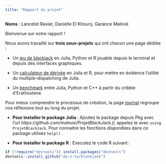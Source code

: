 ```yaml
---
title: "Rapport du projet"
---
```

**Noms** : Lancelot Ravier, Danielle El Khoury, Garance Malnoë

Bienvenue sur notre rapport !

Nous avons travaillé sur **trois sous-projets** qui ont chacun une page dédiée :

- Un [jeu de blackjack](blackjack.qmd) en Julia, Python et R jouable depuis le terminal et depuis des interfaces graphiques.

- Un [calculateur de dérivée](dispatching.qmd) en Julia et R, pour mettre en évidence l'utilité du multiple-dispatching de Julia.

- Un [benchmark](benchmark.qmd) entre Julia, Python et C++ à partir du cribble d'Erathostene.


Pour mieux comprendre le processus de création, la page [journal](Journal.qmd) regroupe nos réflexions tout au long du projet.

- **Pour installer le package Julia** :
Ajoutez le package depuis Pkg avec l'url *https://github.com/malnoe/ProjetBlackJack.jl*, appelez le avec `using ProjetBlackJack`. Pour connaitre les fonctions disponibles dans ce package utilisez `help()`.

- **Pour installer le package R** :
Executez le code R suivant :
```r
if (!require("devtools")) install.packages("devtools")
devtools::install_github("da-n-ta/blackjack")
```
